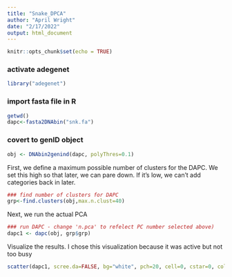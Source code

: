 ```yaml
---
title: "Snake_DPCA"
author: "April Wright"
date: "2/17/2022"
output: html_document
---
```


```r
knitr::opts_chunk$set(echo = TRUE)
```

### activate adegenet

```r
library("adegenet")

```

### import fasta file in R
```r
getwd()
dapc<-fasta2DNAbin("snk.fa")
```

### covert to genID object

```r
obj <- DNAbin2genind(dapc, polyThres=0.1)
```

First, we define a maximum possible number of clusters for the DAPC. We set this high so that later, we can pare down. If it's low, we can't add categories back in later.

```r

### find number of clusters for DAPC
grp<-find.clusters(obj,max.n.clust=40)
```

Next, we run the actual PCA
```r
### run DAPC - change 'n.pca' to refelect PC number selected above)
dapc1 <- dapc(obj, grp$grp)
```

Visualize the results. I chose this visualization because it was active but not too busy

```r
scatter(dapc1, scree.da=FALSE, bg="white", pch=20, cell=0, cstar=0, col=myCol, , solid=.4, cex=3,clab=0, leg=TRUE)
```
